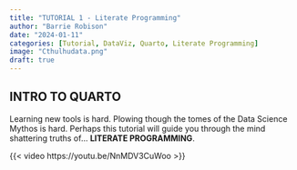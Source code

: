 ```yaml
---
title: "TUTORIAL 1 - Literate Programming"
author: "Barrie Robison"
date: "2024-01-11"
categories: [Tutorial, DataViz, Quarto, Literate Programming]
image: "Cthulhudata.png"
draft: true
---
```


## INTRO TO QUARTO

Learning new tools is hard. Plowing though the tomes of the Data Science Mythos is hard. Perhaps this tutorial will guide you through the mind shattering truths of... **LITERATE PROGRAMMING**.

{{< video https://youtu.be/NnMDV3CuWoo >}}
